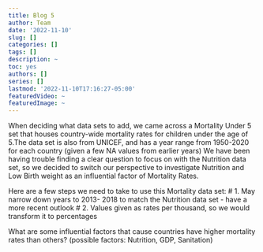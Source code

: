 ```yaml
---
title: Blog 5
author: Team
date: '2022-11-10'
slug: []
categories: []
tags: []
description: ~
toc: yes
authors: []
series: []
lastmod: '2022-11-10T17:16:27-05:00'
featuredVideo: ~
featuredImage: ~
---
```

When deciding what data sets to add, we came across a Mortality Under 5 set that houses country-wide mortality rates for children under the age of 5.The data set is also from UNICEF, and has a year range from 1950-2020 for each country (given a few NA values from earlier years) We have been having trouble finding a clear question to focus on with the Nutrition data set, so we decided to switch our perspective to investigate Nutrition and Low Birth weight as an influential factor of Mortality Rates. 

Here are a few steps we need to take to use this Mortality data set: 
  #  1. May narrow down years to 2013- 2018 to match the Nutrition data set - have a more recent outlook
  #  2. Values given as rates per thousand, so we would transform it to percentages 

  


 

What are some influential factors that cause countries have higher mortality rates than others? (possible factors: Nutrition, GDP, Sanitation)